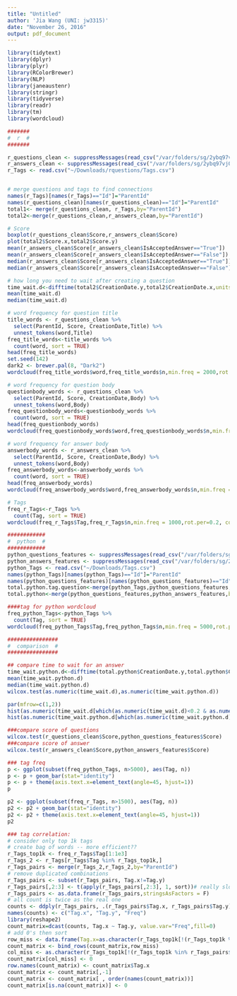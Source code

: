 ```yaml
---
title: "Untitled"
author: 'Jia Wang (UNI: jw3315)'
date: "November 26, 2016"
output: pdf_document
---
```


```r
library(tidytext)
library(dplyr)
library(plyr)
library(RColorBrewer)
library(NLP)
library(janeaustenr)
library(stringr)
library(tidyverse)
library(readr)
library(tm)
library(wordcloud)

#######
#  r  #
#######

r_questions_clean <- suppressMessages(read_csv("/var/folders/sg/2ybq97vj0nx4k1n4yxm321bw0000gn/T//RtmpfKIFeD/data57a4f8f8e8b"))
r_answers_clean <- suppressMessages(read_csv("/var/folders/sg/2ybq97vj0nx4k1n4yxm321bw0000gn/T//Rtmp6KHvvI/data1bbf2c789dfa"))
r_Tags <- read.csv("~/Downloads/rquestions/Tags.csv")


# merge questions and tags to find connections
names(r_Tags)[names(r_Tags)=="Id"]="ParentId"
names(r_questions_clean)[names(r_questions_clean)=="Id"]="ParentId"
total1<- merge(r_questions_clean, r_Tags,by="ParentId")
total2<-merge(r_questions_clean,r_answers_clean,by="ParentId")

# Score
boxplot(r_questions_clean$Score,r_answers_clean$Score)
plot(total2$Score.x,total2$Score.y)
mean(r_answers_clean$Score[r_answers_clean$IsAcceptedAnswer=="True"])
mean(r_answers_clean$Score[r_answers_clean$IsAcceptedAnswer=="False"])
median(r_answers_clean$Score[r_answers_clean$IsAcceptedAnswer=="True"])
median(r_answers_clean$Score[r_answers_clean$IsAcceptedAnswer=="False"])

# how long you need to wait after creating a question
time_wait.d<-difftime(total2$CreationDate.y,total2$CreationDate.x,units = "days")
mean(time_wait.d)
median(time_wait.d)

# word frequency for question title
title_words <- r_questions_clean %>%
  select(ParentId, Score, CreationDate,Title) %>%
  unnest_tokens(word,Title)
freq_title_words<-title_words %>%
  count(word, sort = TRUE)
head(freq_title_words)
set.seed(142)   
dark2 <- brewer.pal(8, "Dark2")
wordcloud(freq_title_words$word,freq_title_words$n,min.freq = 2000,rot.per=0.2, colors=dark2)

# word frequency for question body
questionbody_words <- r_questions_clean %>%
  select(ParentId, Score, CreationDate,Body) %>%
  unnest_tokens(word,Body)
freq_questionbody_words<-questionbody_words %>%
  count(word, sort = TRUE)
head(freq_questionbody_words)
wordcloud(freq_questionbody_words$word,freq_questionbody_words$n,min.freq = 10000,rot.per=0.2, colors=dark2)

# word frequency for answer body
answerbody_words <- r_answers_clean %>%
  select(ParentId, Score, CreationDate,Body) %>%
  unnest_tokens(word,Body)
freq_answerbody_words<-answerbody_words %>%
  count(word, sort = TRUE)
head(freq_answerbody_words)
wordcloud(freq_answerbody_words$word,freq_answerbody_words$n,min.freq = 30000,rot.per=0.2, colors=dark2)

# Tags
freq_r_Tags<-r_Tags %>%
  count(Tag, sort = TRUE)
wordcloud(freq_r_Tags$Tag,freq_r_Tags$n,min.freq = 1000,rot.per=0.2, colors=dark2)

############
#  python  #
############
python_questions_features <- suppressMessages(read_csv("/var/folders/sg/2ybq97vj0nx4k1n4yxm321bw0000gn/T//Rtmp6KHvvI/data1bbf36186b2a"))
python_answers_features <- suppressMessages(read_csv("/var/folders/sg/2ybq97vj0nx4k1n4yxm321bw0000gn/T//Rtmp6KHvvI/data1bbf7d23ae24"))
python_Tags <- read.csv("~/Downloads/Tags.csv")
names(python_Tags)[names(python_Tags)=="Id"]="ParentId"
names(python_questions_features)[names(python_questions_features)=="Id"]="ParentId"
total.python.tag.question<-merge(python_Tags,python_questions_features,by="ParentId")
total.python<-merge(python_questions_features,python_answers_features,by="ParentId")

####tag for python wordcloud
freq_python_Tags<-python_Tags %>%
  count(Tag, sort = TRUE)
wordcloud(freq_python_Tags$Tag,freq_python_Tags$n,min.freq = 5000,rot.per=0.2, colors=dark2)

################
#  comparison  #
################

## compare time to wait for an answer
time_wait.python.d<-difftime(total.python$CreationDate.y,total.python$CreationDate.x,units = "days")
mean(time_wait.python.d)
median(time_wait.python.d)
wilcox.test(as.numeric(time_wait.d),as.numeric(time_wait.python.d))

par(mfrow=c(1,2))
hist(as.numeric(time_wait.d[which(as.numeric(time_wait.d)<0.2 & as.numeric(time_wait.d)>0)]))
hist(as.numeric(time_wait.python.d[which(as.numeric(time_wait.python.d)<0.2 & as.numeric(time_wait.python.d)>0)]))

###compare score of questions
wilcox.test(r_questions_clean$Score,python_questions_features$Score)
###compare score of answer
wilcox.test(r_answers_clean$Score,python_answers_features$Score)

### tag freq
p <- ggplot(subset(freq_python_Tags, n>5000), aes(Tag, n))    
p <- p + geom_bar(stat="identity")   
p <- p + theme(axis.text.x=element_text(angle=45, hjust=1))   
p

p2 <- ggplot(subset(freq_r_Tags, n>1500), aes(Tag, n))    
p2 <- p2 + geom_bar(stat="identity")   
p2 <- p2 + theme(axis.text.x=element_text(angle=45, hjust=1))   
p2

### tag correlation: 
# consider only top 1k tags
# create bag of words -- more efficient??
r_Tags_top1k <- freq_r_Tags$Tag[1:1e3]
r_Tags_2 <- r_Tags[r_Tags$Tag %in% r_Tags_top1k,]
r_Tags_pairs <- merge(r_Tags_2,r_Tags_2,by="ParentId")
# remove duplicated combinations
r_Tags_pairs <- subset(r_Tags_pairs, Tag.x!=Tag.y)
r_Tags_pairs[,2:3] <- t(apply(r_Tags_pairs[,2:3], 1, sort))# really slow!!
r_Tags_pairs <- as.data.frame(r_Tags_pairs,stringsAsFactors = F)
# all count is twice as the real one
counts <- ddply(r_Tags_pairs, .(r_Tags_pairs$Tag.x, r_Tags_pairs$Tag.y), nrow)
names(counts) <- c("Tag.x", "Tag.y", "Freq")
library(reshape2)
count_matrix=dcast(counts, Tag.x ~ Tag.y, value.var="Freq",fill=0)
# add 0's then sort
row_miss <- data.frame(Tag.x=as.character(r_Tags_top1k[!(r_Tags_top1k %in% r_Tags_pairs$Tag.x)]),stringsAsFactors = F)
count_matrix <- bind_rows(count_matrix,row_miss)
col_miss <- as.character(r_Tags_top1k[!(r_Tags_top1k %in% r_Tags_pairs$Tag.y)])
count_matrix[col_miss] <- 0
row.names(count_matrix) <- count_matrix$Tag.x
count_matrix <- count_matrix[,-1]
count_matrix <- count_matrix[ , order(names(count_matrix))]
count_matrix[is.na(count_matrix)] <- 0
```
